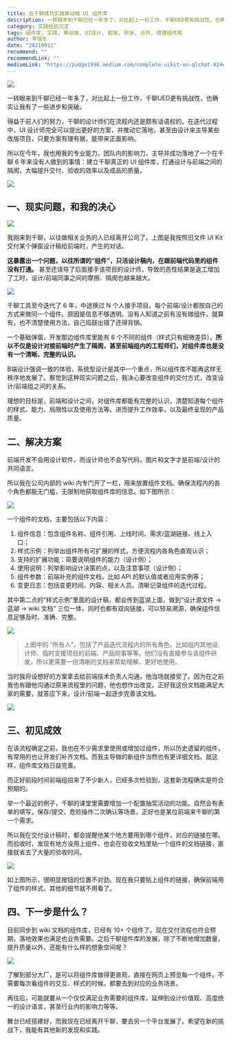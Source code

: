 ```yaml
---
title: 在千聊成功实践移动端 UI 组件库
description: 一转眼来到千聊已经一年多了，对比起上一份工作，千聊UED更有挑战性，也确实让我有了一些进步和突破。得益于前人们的努力，千聊的设计师们在流程内还是颇有话语权的。在迭代过程中，UI 设计师完全可以提出更好的方案，并推动它落地，甚至由设计来主导某些改版项目，只要方案有理有据，能带来正面影响。
category: 实践经验沉淀
tags: 组件库, 实践, 移动端, UI设计, 前端, 研发, 合作, 搭建组件库
author: 李瑞东
date: "20210911"
recommend: ""
recommendLink: ""
mediumLink: "https://pudge1996.medium.com/complete-uikit-on-qlchat-824e317216cf"
---
```


![](https://lrdim.oss-cn-shenzhen.aliyuncs.com/blogimg/2021-09-11-824e317216cf/01.png)

一转眼来到千聊已经一年多了，对比起上一份工作，千聊UED更有挑战性，也确实让我有了一些进步和突破。

得益于前人们的努力，千聊的设计师们在流程内还是颇有话语权的。在迭代过程中，UI 设计师完全可以提出更好的方案，并推动它落地，甚至由设计来主导某些改版项目，只要方案有理有据，能带来正面影响。

所以在今年，我也用我的专业能力，团队内的影响力，主导并成功落地了一个在千聊 6 年来没有人做到的事情：建立千聊真正的 UI 组件库，打通设计与前端之间的隔阂，大幅提升交付、验收的效率以及成品的质量。

![](https://lrdim.oss-cn-shenzhen.aliyuncs.com/blogimg/2021-09-11-824e317216cf/02.png)

## 一、现实问题，和我的决心

![](https://lrdim.oss-cn-shenzhen.aliyuncs.com/blogimg/2021-09-11-824e317216cf/03.png)

我刚来到千聊，以往做相关业务的人已经离开公司了。上图是我按照旧文件 UI Kit 交付某个弹窗设计稿给前端时，产生的对话。

**这暴露出一个问题，以往所谓的“组件”，只活设计稿内，在跟前端代码里的组件没有打通。** 甚至还误导了后面接手该项目的设计师，导致的恶性结果是返工增加了工时，设计/前端同事之间的摩擦、隔阂也越来越大。

![](https://lrdim.oss-cn-shenzhen.aliyuncs.com/blogimg/2021-09-11-824e317216cf/04.png)

千聊工具至今迭代了 6 年，中途换过 N 个人接手项目。每个前端/设计都按自己的方式来做同一个组件。原因是信息不够透明。没有人知道之前有没有做组件，就算有，也不清楚使用方法，自己捣鼓出错了还得背锅。

一个基础弹窗，开发那边组件库里能有 6 个不同的组件（样式只有细微差异）。**所以不仅是设计对接前端时产生了隔阂，甚至前端组内的工程师们，对组件库也是没有一个清晰、完整的认识。**

B端设计强调一致的体验，系统型设计是其中一个重点，所以组件库不能再这样无秩序地发展了。察觉到这种现实问题之后，我决心要改变组件的交付方式，改变设计/前端组之间的关系。

理想的目标是，前端和设计之间，对组件库都能有完整的认识，清楚知道每个组件的样式、能力、局限性以及使用方法等。进而提升工作效率，以及最终呈现的产品质量。

## 二、解决方案

前端开发不会用设计软件，而设计师也不会写代码，图片和文字才是前端/设计的共同语言。

所以我在公司内部的 wiki 内专门开了一栏，用来放置组件文档。确保流程内的各个角色都能无门槛，无限制地获取组件库的信息。如下图所示：

![](https://lrdim.oss-cn-shenzhen.aliyuncs.com/blogimg/2021-09-11-824e317216cf/05.png)

一个组件的文档，主要包括以下内容：

1. 组件信息：包含组件名称、组件引用、上线时间、需求/蓝湖链接、线上入口；
2. 样式示例：列举出组件所有可扩展的样式，方便流程内各角色直观认识；
3. 支持的扩展功能：简要说明组件的能力（设计侧）；
4. 使用说明：列举影响设计决策的点，以及注意事项（设计侧）；
5. 组件参数：前端补充的组件文档，比如 API 的默认值或者应用实例等；
6. 变更日志：包括变更时间、内容、相关人员。清晰记录组件的迭代过程。

其中第二点的“样式示例”里面的设计稿，都会传到蓝湖上面，做到“设计源文件 -> 蓝湖 -> wiki 文档” 三位一体，同时也都有双向链接，可以轻易溯源，确保组件信息足够及时、准确、完整。

![](https://lrdim.oss-cn-shenzhen.aliyuncs.com/blogimg/2021-09-11-824e317216cf/06.png)

> 上图中的 “所有人”，包括了产品迭代流程内的所有角色。比如组内其他设计师、临时支援项目的前端、产品同事等等。他们没有直接参与该组件研发，所以更需要一份清晰的文档来帮助理解，更好地使用。

当时我将设想好的方案拿去给前端技术负责人沟通，他当场就接受了。因为在之前我也有跟他沟通过原来流程里的问题，他也想作出改变。正好我这份文档能满足大家的需要，就答应下来，设计/前端一起逐步完善该文档。

![](https://lrdim.oss-cn-shenzhen.aliyuncs.com/blogimg/2021-09-11-824e317216cf/07.png)

## 三、初见成效

在该流程确定之前，我也在不少需求里使用或增加过组件，所以历史遗留的组件，有常用的也让开发们补齐文档。而我主导做的新组件当然也有更详细文档。就这样，组件库文档日益完善。

而正好前段时间前端组招来了不少新人，已经多次检验到，这套新流程确实是符合预期的。

举一个最近的例子，千聊的课堂里需要增加一个配置抽奖活动的功能。自然会有表单的填写，保存/提交、危险操作二次确认等场景。正好也是某位前端来千聊的第一个需求。

所以我在交付设计稿时，都会提醒他某个地方要用到哪个组件，对应的链接在哪。而验收时，发现有地方没用上组件，也会在验收文档里贴一个组件的文档链接，直接就省去了大量的验收时间。

![](https://lrdim.oss-cn-shenzhen.aliyuncs.com/blogimg/2021-09-11-824e317216cf/08.png)

如上图所示，很明显按钮的位置不对劲。现在我只要贴上组件的链接，确保前端用了组件的样式，其他的细节就不用看了。

## 四、下一步是什么？

目前同步到 wiki 文档的组件库，已经有 10+ 个组件了。现在交付流程也符合预期，落地效果也满足也业务需要。之后千聊组件库的发展，除了不断地增加数量，提升质量以外，还能有什么样的想象空间呢？

![](https://lrdim.oss-cn-shenzhen.aliyuncs.com/blogimg/2021-09-11-824e317216cf/09.png)

了解到部分大厂，是可以将组件库做得更直观，直接在网页上预览每一个组件。不需要每次看组件的交互、样式的时候，都要去到对应的业务场景。

再往后，可能就要从一个仅仅满足业务需要的组件库，延伸到设计价值观、高度统一的设计语言，甚至行业内的影响力等等。

舞台已经搭建好，而我现在已经离开千聊，要去另一个平台发展了。希望在新的挑战下，我能有其他新的发现和实践。